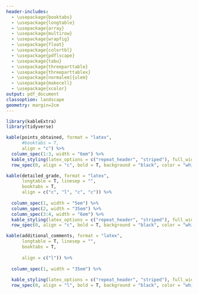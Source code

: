 ---
header-includes:
  - \usepackage{booktabs}
  - \usepackage{longtable}
  - \usepackage{array}
  - \usepackage{multirow}
  - \usepackage{wrapfig}
  - \usepackage{float}
  - \usepackage{colortbl}
  - \usepackage{pdflscape}
  - \usepackage{tabu}
  - \usepackage{threeparttable}
  - \usepackage{threeparttablex}
  - \usepackage[normalem]{ulem}
  - \usepackage{makecell}
  - \usepackage{xcolor}
output: pdf_document
classoption: landscape
geometry: margin=2cm
---
\pagenumbering{gobble}


```{r setup, include=F}
library(kableExtra)
library(tidyverse)

```

\renewcommand{\arraystretch}{2}
```{r echo=F, warning=FALSE}
kable(points_obtained, format = "latex", 
      #booktabs = T, 
      align = "c") %>%
  column_spec(1:3, width = "6em") %>%
  kable_styling(latex_options = c("repeat_header", "striped"), full_width = F, font_size = 12, stripe_color = "#d5f0c6") %>%
  row_spec(0, align = "c", bold = T, background = "black", color = "white")

```

\renewcommand{\arraystretch}{2}
```{r echo=F, warning=F}
kable(detailed_grade, format = "latex",
      longtable = T, linesep = "",
      booktabs = T,
      align = c("c", "l", "c", "c")) %>%
  
  column_spec(1, width = "5em") %>%
  column_spec(2, width = "35em") %>%
  column_spec(3:4, width = "6em") %>%
  kable_styling(latex_options = c("repeat_header", "striped"), full_width = F, font_size = 12, stripe_color = "#d5f0c6") %>%
  row_spec(0, align = "c", bold = T, background = "black", color = "white")


```

\renewcommand{\arraystretch}{2}
```{r echo=F, warning=F}
kable(additional_comments, format = "latex",
      longtable = T, linesep = "",
      booktabs = T,
      
      align = c("l")) %>%
  
  column_spec(1, width = "35em") %>%
  
  kable_styling(latex_options = c("repeat_header", "striped"), full_width = F, font_size = 12, stripe_color = "#d5f0c6") %>%
  row_spec(0, align = "l", bold = T, background = "black", color = "white")


```
